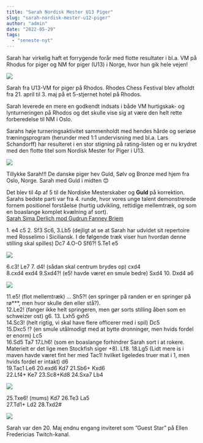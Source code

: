```yaml
---
title: "Sarah Nordisk Mester U13 Piger"
slug: "sarah-nordisk-mester-u12-piger"
author: "admin"
date: "2022-05-29"
tags: 
  - "seneste-nyt"
---
```


Sarah har virkelig haft et forrygende forår med flotte resultater i bl.a. VM på Rhodus for piger og NM for piger (U13) i Norge, hvor hun gik hele vejen!

![](/images/SarahfraVM.jpg)

Sarah fra U13-VM for piger på Rhodos. Rhodes Chess Festival blev afholdt fra 21. april til 3. maj på et 5-stjernet hotel på Rhodos.

Sarah leverede en mere en godkendt indsats i både VM hurtigskak- og lynturneringen på Rhodos og det skulle vise sig at være den helt rette forberedelse til NM i Oslo.

Sarahs høje turneringsaktivitet sammenholdt med hendes hårde og seriøse træningsprogram (herunder med 1:1 undervisning med bl.a. Lars Schandorff) har resulteret i en stor stigning på rating-listen og er nu krydret med den flotte titel som Nordisk Mester for Piger i U13.

![](/images/SarahNMGuldU12Girls-768x1024.jpg)

Tillykke Sarah!!! De danske piger hev Guld, Sølv og Bronze med hjem fra Oslo, Norge. Sarah med Guld i midten 😊

Det blev til 4p af 5 til de Nordiske Mesterskaber og **Guld** på korrektion. Sarahs bedste parti var fra 4. runde, hvor vores unge talent demonstrerede fornem positionel forståelse (hurtig udvikling, rettidige mellemtræk, og som en boaslange komplet kvælning af sort).  
[Sarah Sima Derlich mod Gudrun Fanney Briem](https://lichess.org/broadcast/nordic-championship-for-girls-group-c/round-4/esiLGqj6)

1\. e4 c5 2. Sf3 Sc6, 3.Lb5 (dejligt at se at Sarah har udvidet sit repertoire med Rosselimo i Siciliansk. I de følgende træk viser hun hvordan denne stilling skal spilles) Dc7 4.O-O Sf6?! 5.Te1 e5

![](/images/image.png)

6.c3! Le7 7. d4! (sådan skal centrum brydes op) cxd4  
8.cxd4 exd4 9.Sxd4?! (e5! havde været en smule bedre) Sxd4 10. Dxd4 a6

![](/images/image-3.png)

11.e5! (flot mellemtræk) … Sh5?! (en springer på randen er en springer på rø\*\*\*, men hvor skulle den eller stå?).  
12.Le2! (fanger ikke helt springeren, men gør sorts stilling åben som en schweizer ost) g6. 
13\. Lxh5 gxh5  
14.Sc3! (helt rigtig, vi skal have flere officerer med i spil) Dc5  
15.Dxc5 !? (en smule utålmodigt med at bytte dronninger, men hvids fordel er enorm) Lc5  
16.Sd5 Ta7 17.Lh6! (som en boaslange forhindrer Sarah sort i at rokere. Materielt er det lige men Stockfish siger +8). Lf8. 
18.Lg5 (Lidt mere is i maven havde været fint her med Tac1! hvilket ligeledes truer mat i 1, men hvids fordel er intakt) d6  
19.Tac1 Le6 20.exd6 Kd7 21.Sb6+ Kxd6  
22.Lf4+ Ke7 23.Sc8+Kd8 24.Sxa7 Lb4

![](/images/image-2.png)

25.Txe6! (mums) Kd7 26.Te3 La5  
27.Td1+ Ld2 28.Txd2#

![](/images/image-1.png)

Sarah var den 20. Maj endnu engang inviteret som ”Guest Star” på Ellen Fredericias Twitch-kanal.
